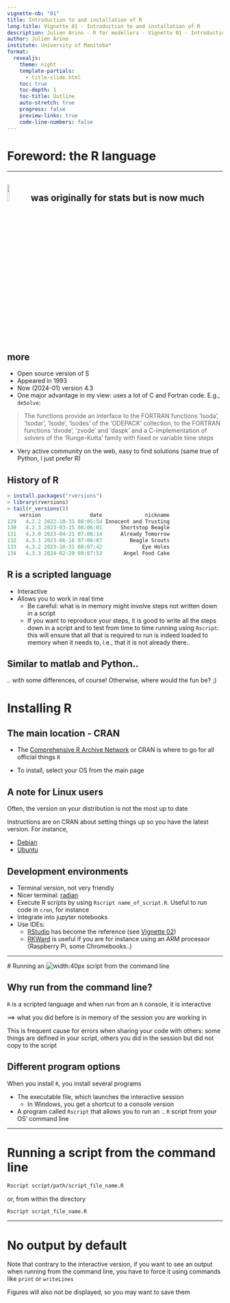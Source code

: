 ---
vignette-nb: "01"
title: Introduction to and installation of R
long-title: Vignette 01 - Introduction to and installation of R
description: Julien Arino - R for modellers - Vignette 01 - Introduction to and installation of R
author: Julien Arino
institute: University of Manitoba*
format: 
  revealjs:
    theme: night    
    template-partials:
      - title-slide.html
    toc: true
    toc-depth: 1
    toc-title: Outline
    auto-stretch: true
    progress: false
    preview-links: true
    code-line-numbers: false
---

# [Foreword: the R language]{.r-fit-text}

---

## [![](https://raw.githubusercontent.com/julien-arino/R-for-modellers/main/assets/img/Rlogo.svg){width="10%"} was originally for stats but is now much more]{.r-fit-text}

- Open source version of S
- Appeared in 1993
- Now (2024-01) version 4.3
- One major advantage in my view: uses a lot of C and Fortran code. E.g., `deSolve`:

> The functions provide an interface to the FORTRAN functions 'lsoda', 'lsodar', 'lsode', 'lsodes' of the 'ODEPACK' collection, to the FORTRAN functions 'dvode', 'zvode' and 'daspk' and a C-implementation of solvers of the 'Runge-Kutta' family with fixed or variable time steps

- Very active community on the web, easy to find solutions (same true of Python, I just prefer R)

## History of R

```{.r}
> install.packages("rversions")
> library(rversions)
> tail(r_versions())
    version                date              nickname
129   4.2.2 2022-10-31 08:05:54 Innocent and Trusting
130   4.2.3 2023-03-15 08:06:01      Shortstop Beagle
131   4.3.0 2023-04-21 07:06:14      Already Tomorrow
132   4.3.1 2023-06-16 07:06:07         Beagle Scouts
133   4.3.2 2023-10-31 08:07:42             Eye Holes
134   4.3.3 2024-02-29 08:07:53       Angel Food Cake
```

## R is a scripted language

- Interactive
- Allows you to work in real time
    - Be careful: what is in memory might involve steps not written down in a script
    - If you want to reproduce your steps, it is good to write all the steps down in a script and to test from time to time running using `Rscript`: this will ensure that all that is required to run is indeed loaded to memory when it needs to, i.e., that it is not already there..

## Similar to matlab and Python..

.. with some differences, of course! Otherwise, where would the fun be? ;)

# Installing R

## The main location - CRAN

- The [Comprehensive R Archive Network](https://cran.r-project.org/) or CRAN is where to go for all official things `R`

- To install, select your OS from the main page

## A note for Linux users

Often, the version on your distribution is not the most up to date

Instructions are on CRAN about setting things up so you have the latest version. For instance,

- [Debian](https://cran.r-project.org/bin/linux/debian/#secure-apt)
- [Ubuntu](https://cran.r-project.org/bin/linux/ubuntu/)

## Development environments

- Terminal version, not very friendly
- Nicer terminal: [radian](https://github.com/randy3k/radian)
- Execute R scripts by using `Rscript name_of_script.R`. Useful to run code in `cron`, for instance
- Integrate into jupyter notebooks
- Use IDEs:
    - [RStudio](https://www.rstudio.com/products/rstudio/) has become the reference (see [Vignette 02](https://julien-arino.github.io/R-for-modellers/SLIDES/vignette-02-Rstudio-and-friends.html))
    - [RKWard](https://invent.kde.org/education/rkward) is useful if you are for instance using an ARM processor (Raspberry Pi, some Chromebooks..)

---

<!-- _backgroundImage: "linear-gradient(to top, #85110d, 1%, black)" -->
<a id="sec:running"></a>
# <!--fit-->Running an ![width:40px](https://raw.githubusercontent.com/julien-arino/R-for-modellers/main/assets/img/Rlogo.svg) script from the command line


## Why run from the command line?

`R` is a scripted language and when run from an `R` console, it is interactive

$\implies$ what you did before is in memory of the session you are working in

This is frequent cause for errors when sharing your code with others: some things are defined in your script, others you did in the session but did not copy to the script

## Different program options

When you install `R`, you install several programs

- The executable file, which launches the interactive session
  - In Windows, you get a shortcut to a console version
- A program called `Rscript` that allows you to run an .. `R` script from your OS' command line

--- 

# <!--fit--> Running a script from the command line

```bash
Rscript script/path/script_file_name.R
```
or, from within the directory
```bash
Rscript script_file_name.R
```

---

# No output by default

Note that contrary to the interactive version, if you want to see an output when running from the command line, you have to force it using commands like `print` or `writeLines`

Figures will also not be displayed, so you may want to save them